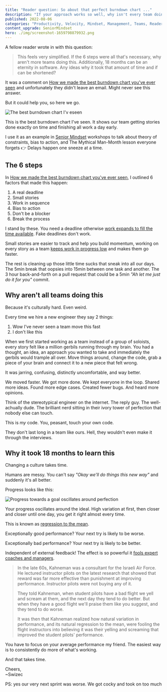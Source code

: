 ```yaml
---
title: "Reader question: So about that perfect burndown chart ..."
description: "If your approach works so well, why isn't every team doing this?"
published: 2022-08-06
categories: "Productivity, Velocity, Mindset, Management, Teams, Reader question"
content_upgrade: SeniorMindset
hero: ./img/screenshot-1659798879932.png
---
```


A fellow reader wrote in with this question:

> This feels very simplified. If the 6 steps were all that's necessary, why aren't more teams doing this. Additionally, 18 months can be an eternity in software. Any ideas why it took that amount of time and if can be shortened?

It was a comment on [How we made the best burndown chart you've ever seen](https://swizec.com/blog/how-we-made-the-best-burndown-chart-youve-ever-seen/) and unfortunately they didn't leave an email. Might never see this answer.

But it could help you, so here we go.

![The best burndown chart I'v eseen](./img/The-best-burndown-chart-Iv-eseen76jd35.jpeg)

This is the best burndown chart I've seen. It shows our team getting stories done exactly on time and finishing all work a day early.

I use it as an example in [Senior Mindset](https://swizec.com/senior-mindset/) workshops to talk about theory of constraints, bias to action, and The Mythical Man-Month lesson everyone forgets 👉 Delays happen one sneeze at a time.

## The 6 steps

In [How we made the best burndown chart you've ever seen](https://swizec.com/blog/how-we-made-the-best-burndown-chart-youve-ever-seen/), I outlined 6 factors that made this happen:

1.  A real deadline
2.  Small stories
3.  Work in sequence
4.  Bias to action
5.  Don't be a blocker
6.  Break the process

I stand by these. You need a deadline otherwise [work expands to fill the time available](https://en.wikipedia.org/wiki/Parkinson's_law). Fake deadlines don't work.

Small stories are easier to track and help you build momentum, working on every story as a team [keeps work in progress low](https://swizec.com/blog/workinprogress-kills-your-progress/) and makes them go faster.

The rest is cleaning up those little time sucks that sneak into all our days. The 5min break that oopsies into 15min between one task and another. The 3 hour back-and-forth on a pull request that could be a 5min _"Ah let me just do it for you"_ commit.

## Why aren't all teams doing this

Because it's culturally hard. Even weird.

Every time we hire a new engineer they say 2 things:

1.  Wow I've never seen a team move this fast
2.  I don't like this

When we first started working as a team instead of a group of soloists, every story felt like a million gerbils running through my brain. You had a thought, an idea, an approach you wanted to take and immediately the gerbils would trample all over. Move things around, change the code, grab a piece of your brain and connect it to a new piece that felt wrong.

<!-- ![](giphy:aaaaaa) -->

It was jarring, confusing, distinctly uncomfortable, and way better.

We moved faster. We got more done. We kept everyone in the loop. Shared more ideas. Found more edge cases. Created fewer bugs. And heard more opinions.

Think of the stereotypical engineer on the internet. The reply guy. The well-achually dude. The brilliant nerd sitting in their ivory tower of perfection that nobody else can touch.

This is _my_ code. You, peasant, touch your own code.

They don't last long in a team like ours. Hell, they wouldn't even make it through the interviews.

## Why it took 18 months to learn this

Changing a culture takes time.

Humans are messy. You can't say _"Okay we'll do things this new way"_ and suddenly it's all better.

Progress looks like this:

![Progress towards a goal oscillates around perfection](./img/Progress-towards-a-goal-oscillates-around-perfectione32a60.png)

Your progress oscillates around the ideal. High variation at first, then closer and closer until one day, you get it right almost every time.

This is known as [regression to the mean](https://en.wikipedia.org/wiki/Regression_toward_the_mean).

Exceptionally good performance? Your next try is likely to be worse.

Exceptionally bad performance? Your next try is likely to be better.

Independent of external feedback! The effect is so powerful it [fools expert coaches and managers](https://faculty.mccombs.utexas.edu/carlos.carvalho/teaching/regression_to_the_mean.pdf).

> In the late 60s, Kahneman was a consultant for the Israeli Air Force. He lectured instructor pilots on the latest research that showed that reward was far more effective than punishment at improving performance. Instructor pilots were not buying any of it.
>
> They told Kahneman, when student pilots have a bad flight we yell and scream at them, and the next day they tend to do better. But when they have a good flight we'll praise them like you suggest, and they tend to do worse.
>
> It was then that Kahneman realized how natural variation in performance, and its natural regression to the mean, were fooling the flight instructors into believing it was their yelling and screaming that improved the student pilots' performance.

You have to focus on your average performance my friend. The easiest way is to consistently do more of what's working.

And that takes time.

Cheers,<br/>
~Swizec

PS: yes our very next sprint was worse. We got cocky and took on too much
